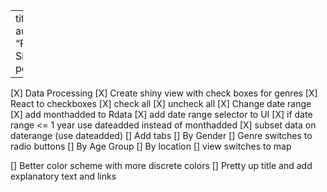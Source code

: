 --
title: "ToDo"
author: "Rashmi Sinha"
output: pdf_document

---

[X] Data Processing
[X] Create shiny view with check boxes for genres
[X] React to checkboxes
[X] check all
[X] uncheck all
[X] Change date range
    [X] add monthadded to Rdata
    [X] add date range selector to UI
    [X] if date range <= 1 year use dateadded instead of monthadded 
    [X] subset data on daterange (use dateadded)
[] Add tabs
[] By Gender
    [] Genre switches to radio buttons
[] By Age Group
[] By location
    [] view switches to map
    
[] Better color scheme with more discrete colors
[] Pretty up title and add explanatory text and links
